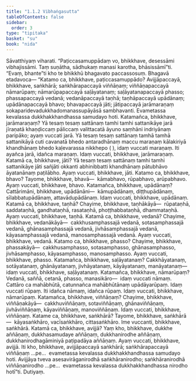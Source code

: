 ```yaml
---
title: "1.1.2 Vibhaṅgasutta"
tableOfContents: false
sidebar:
  order: 3
type: "tipitaka"
basket: "su"
book: "nida"
---
```



<DynamicBreadcrumb />

<Division number="2" book="nida" bookNo="12" page="244">

<Paragraph number="6" book="nida">
Sāvatthiyaṃ viharati. “Paṭiccasamuppādaṃ vo, bhikkhave, desessāmi vibhajissāmi. Taṃ suṇātha, sādhukaṃ manasi karotha, bhāsissāmī”ti. “Evaṃ, bhante”ti kho te bhikkhū bhagavato paccassosuṃ. Bhagavā etadavoca—
</Paragraph>

<Paragraph number="7" book="nida">
“Katamo ca, bhikkhave, paṭiccasamuppādo? Avijjāpaccayā, bhikkhave, saṅkhārā; saṅkhārapaccayā viññāṇaṃ; viññāṇapaccayā nāmarūpaṃ; nāmarūpapaccayā saḷāyatanaṃ; saḷāyatanapaccayā phasso; phassapaccayā vedanā; vedanāpaccayā taṇhā; taṇhāpaccayā upādānaṃ; upādānapaccayā bhavo; bhavapaccayā jāti; jātipaccayā jarāmaraṇaṃ sokaparidevadukkhadomanassupāyāsā sambhavanti. Evametassa kevalassa dukkhakkhandhassa samudayo hoti.
</Paragraph>

<Paragraph number="8" book="nida">
Katamañca, bhikkhave, jarāmaraṇaṃ? Yā tesaṃ tesaṃ sattānaṃ tamhi tamhi sattanikāye jarā jīraṇatā khaṇḍiccaṃ pāliccaṃ valittacatā āyuno saṃhāni indriyānaṃ paripāko; ayaṃ vuccati jarā. Yā tesaṃ tesaṃ sattānaṃ tamhā tamhā sattanikāyā cuti cavanatā bhedo antaradhānaṃ maccu maraṇaṃ kālakiriyā khandhānaṃ bhedo kaḷevarassa nikkhepo ( ), idaṃ vuccati maraṇaṃ. Iti ayañca jarā, idañca maraṇaṃ. Idaṃ vuccati, bhikkhave, jarāmaraṇaṃ.
</Paragraph>

<Paragraph number="9" book="nida">
Katamā ca, bhikkhave, jāti? Yā tesaṃ tesaṃ sattānaṃ tamhi tamhi sattanikāye jāti sañjāti okkanti abhinibbatti khandhānaṃ pātubhāvo āyatanānaṃ paṭilābho. Ayaṃ vuccati, bhikkhave, jāti.
</Paragraph>

<Paragraph number="10" book="nida">
Katamo ca, bhikkhave, bhavo? Tayome, bhikkhave, bhavā—  kāmabhavo, rūpabhavo, arūpabhavo. Ayaṃ vuccati, bhikkhave, bhavo.
</Paragraph>

<Paragraph number="11" book="nida">
Katamañca, bhikkhave, upādānaṃ? Cattārimāni, bhikkhave, upādānāni—  kāmupādānaṃ, diṭṭhupādānaṃ, sīlabbatupādānaṃ, attavādupādānaṃ. Idaṃ vuccati, bhikkhave, upādānaṃ.
</Paragraph>

<Paragraph number="12" book="nida">
Katamā ca, bhikkhave, taṇhā? Chayime, bhikkhave, taṇhākāyā—  rūpataṇhā, saddataṇhā, gandhataṇhā, rasataṇhā, phoṭṭhabbataṇhā, dhammataṇhā. Ayaṃ vuccati, bhikkhave, taṇhā.
</Paragraph>

<Paragraph number="13" book="nida">
Katamā ca, bhikkhave, vedanā? Chayime, bhikkhave, vedanākāyā—  cakkhusamphassajā vedanā, sotasamphassajā vedanā, ghānasamphassajā vedanā, jivhāsamphassajā vedanā, kāyasamphassajā vedanā, manosamphassajā vedanā. Ayaṃ vuccati, bhikkhave, vedanā.
</Paragraph>

<Paragraph number="14" book="nida">
Katamo ca, bhikkhave, phasso? Chayime, bhikkhave, phassakāyā—  cakkhusamphasso, sotasamphasso, ghānasamphasso, jivhāsamphasso, kāyasamphasso, manosamphasso. Ayaṃ vuccati, bhikkhave, phasso.
</Paragraph>

<Paragraph number="15" book="nida">
Katamañca, bhikkhave, saḷāyatanaṃ? Cakkhāyatanaṃ, sotāyatanaṃ, ghānāyatanaṃ, jivhāyatanaṃ, kāyāyatanaṃ, manāyatanaṃ—  idaṃ vuccati, bhikkhave, saḷāyatanaṃ.
</Paragraph>

<Paragraph number="16" book="nida">
Katamañca, bhikkhave, nāmarūpaṃ? Vedanā, saññā, cetanā, phasso, manasikāro—  idaṃ vuccati nāmaṃ. Cattāro ca mahābhūtā, catunnañca mahābhūtānaṃ upādāyarūpaṃ. Idaṃ vuccati rūpaṃ. Iti idañca nāmaṃ, idañca rūpaṃ. Idaṃ vuccati, bhikkhave, nāmarūpaṃ.
</Paragraph>

<Paragraph number="17" book="nida">
Katamañca, bhikkhave, viññāṇaṃ? Chayime, bhikkhave, viññāṇakāyā—  cakkhuviññāṇaṃ, sotaviññāṇaṃ, ghānaviññāṇaṃ, jivhāviññāṇaṃ, kāyaviññāṇaṃ, manoviññāṇaṃ. Idaṃ vuccati, bhikkhave, viññāṇaṃ.
</Paragraph>

<Paragraph number="18" book="nida">
Katame ca, bhikkhave, saṅkhārā? Tayome, bhikkhave, saṅkhārā—  kāyasaṅkhāro, vacīsaṅkhāro, cittasaṅkhāro. Ime vuccanti, bhikkhave, saṅkhārā.
</Paragraph>

<Paragraph number="19" book="nida">
Katamā ca, bhikkhave, avijjā? Yaṃ kho, bhikkhave, dukkhe aññāṇaṃ, dukkhasamudaye aññāṇaṃ, dukkhanirodhe aññāṇaṃ, dukkhanirodhagāminiyā paṭipadāya aññāṇaṃ. Ayaṃ vuccati, bhikkhave, avijjā.
</Paragraph>

<Paragraph number="20" book="nida">
Iti kho, bhikkhave, avijjāpaccayā saṅkhārā; saṅkhārapaccayā viññāṇaṃ …pe…  evametassa kevalassa dukkhakkhandhassa samudayo hoti. Avijjāya tveva asesavirāganirodhā saṅkhāranirodho; saṅkhāranirodhā viññāṇanirodho …pe…  evametassa kevalassa dukkhakkhandhassa nirodho hotī”ti.

</Paragraph>
</Division>

<Paragraph number="21" type="center" book="nida">
Dutiyaṃ.
</Paragraph>
